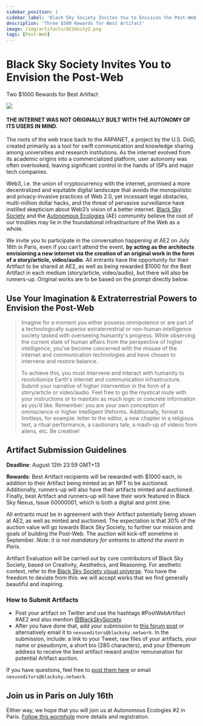 ```yaml
---
sidebar_position: 1
sidebar_label: 'Black Sky Society Invites You to Envision the Post-Web'
description: 'Three $500 Rewards for Best Artifact'
image: /img/artifacts/AE2deity2.png
tags: [Post-Web]
---
```




# Black Sky Society Invites You to Envision the Post-Web
<span class="doc-subtitle">Two $1000 Rewards for Best Artifact</span>
<ImgUp className="img-up" />
<div class="header"><img src={Header} /></div>
<ImgDown className="img-down" />

#### THE INTERNET WAS NOT ORIGINALLY BUILT WITH THE AUTONOMY OF ITS USERS IN MIND.

The roots of the web trace back to the ARPANET, a project by the U.S. DoD, created primarily as a tool for swift communication and knowledge sharing among universities and research institutions. As the internet evolved from its academic origins into a commercialized platform, user autonomy was often overlooked, leaving significant control in the hands of ISPs and major tech companies.

Web3, i.e. the union of cryptocurrency with the internet, promised a more decentralized and equitable digital landscape that avoids the monopolistic and privacy-invasive practices of Web 2.0, yet incessant legal obstacles, multi-million dollar hacks, and the threat of pervasive surveillance have instilled skepticism about Web3’s vision of a better internet. [Black Sky Society](https://www.blacksky.network/) and the [Autonomous Ecologies](https://autonomousecologies.xyz/) (AE) community believe the root of our troubles may lie in the foundational infrastructure of the Web as a whole.

We invite you to participate in the conversation happening at AE2 on July 16th in Paris, even if you can’t attend the event, **by acting as the architects envisioning a new internet via the creation of an original work in the form of a story/article, video/audio**. All entrants have the opportunity for their Artifact to be shared at AE2, as well as being rewarded $1000 for the Best Artifact in each medium (story/article, video/audio), but there will also be runners-up. Original works are to be based on the prompt directly below. 


## Use Your Imagination & Extraterrestrial Powers to Envision the Post-Web

> Imagine for a moment you either possess omnipotence or are part of a technologically superior extraterrestrial or non-human intelligence society tasked with overseeing humanity's progress. While observing the current state of human affairs from the perspective of higher intelligence, you’ve become concerned with the misuse of the internet and communication technologies and have chosen to intervene and restore balance.
>
> To achieve this, you must intervene and interact with humanity to revolutionize Earth's internet and communication infrastructure. Submit your narrative of higher intervention  in the form of a story/article or video/audio. Feel free to go the mystical route with your instructions or to maintain as much logic or concrete information as you’d like. Remember: you are your own conception of omniscience or higher intelligent lifeforms. Additionally, format is limitless, for example: letter to the editor, a new chapter in a religious text, a ritual performance, a cautionary tale, a mash-up of videos from aliens, etc. Be creative!

## Artifact Submission Guidelines

**Deadline**: August 12th 23:59 GMT+13

**Rewards**: Best Artifact recipients will be rewarded with $1000 each, in addition to their Artifact being minted as an NFT to be auctioned. Additionally, runners-up will also have their artifacts minted and auctioned. Finally, best Artifact and runners-up will have their work featured in Black Sky Nexus, Issue 00000001, which is both a digital and print zine.

All entrants must be in agreement with their Artifact potentially being shown at AE2, as well as minted and auctioned. The expectation is that 30% of the auction value will go towards Black Sky Society, to further our mission and goals of building the Post-Web. The auction will kick-off sometime in September.
*Note: it is not mandatory for entrants to attend the event in Paris.*

Artifact Evaluation will be carried out by core contributors of Black Sky Society, based on Creativity, Aesthetics, and Reasoning. For aesthetic context, refer to the [Black Sky Society visual universe](https://gamma.app/docs/Black-Sky-Society-op9oaaf2zvt6caj). You have the freedom to deviate from this: we will accept works that we find generally beautiful and inspiring.


### How to Submit Artifacts
* Post your artifact on Twitter and use the hashtags #PostWebArtifact #AE2 and also mention [@BlackSkySociety](https://twitter.com/BlackSkySociety)
* After you have done that, add your submission to [this forum post](https://forum.blacksky.network/t/envision-the-post-web-artifact-submission) or alternatively email it to `nexuseditors@blacksky.network`. In the submission, include: a link to your Tweet, raw files of your artifacts, your name or pseudonym, a short bio (280 characters),  and your Ethereum address to receive the best artifact reward and/or remuneration for potential Artifact auction.

If you have questions, feel free to [post them here](https://forum.blacksky.network/t/envision-the-post-web-questions-answers/22) or email `nexuseditors@blacksky.network`.

## Join us in Paris on July 16th
Either way, we hope that you will join us at Autonomous Ecologies #2 in Paris. [Follow this wormhole](https://autonomousecologies.xyz/) more details and registration.